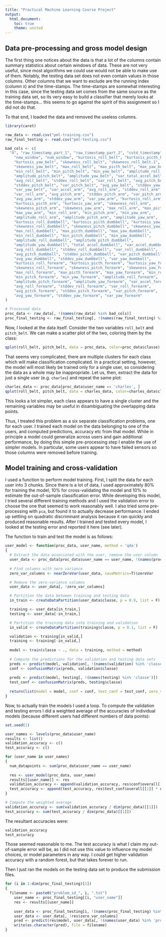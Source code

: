 ```yaml
---
title: "Practical Machine Learning Course Project"
output:
  html_document:
    toc: true
    theme: united
---
```


## Data pre-processing and gross model design

The first thing one notices about the data is that a lot of the columns contain summary statistics about certain windows of data. These are not very useful, since most algorithms we could use would not be able to make use of them. Notably, the testing data set does not even contain values in those columns. Other columns that we want to exclude are the running index (column `X`) and the time-stamps. The time-stamps are somewhat interesting in this case, since the testing data set comes from the same source as the training data set, so its very easy to build a classifier that merely looks at the time-stamps... this seems to go against the spirit of this assignment so I did not do that.

To that end, I loaded the data and removed the useless columns.

```r
library(caret)

raw_data <- read.csv("pml-training.csv")
raw_final_testing <- read.csv("pml-testing.csv")

bad_cols <- c(
  "X", "raw_timestamp_part_1", "raw_timestamp_part_2", "cvtd_timestamp", 
	"new_window", "num_window", "kurtosis_roll_belt", "kurtosis_picth_belt", 
	"kurtosis_yaw_belt", "skewness_roll_belt", "skewness_roll_belt.1", 
	"skewness_yaw_belt", "max_roll_belt", "max_picth_belt", "max_yaw_belt", 
	"min_roll_belt", "min_pitch_belt", "min_yaw_belt", "amplitude_roll_belt", 
	"amplitude_pitch_belt", "amplitude_yaw_belt", "var_total_accel_belt", 
	"avg_roll_belt", "stddev_roll_belt", "var_roll_belt", "avg_pitch_belt", 
	"stddev_pitch_belt", "var_pitch_belt", "avg_yaw_belt", "stddev_yaw_belt", 
	"var_yaw_belt", "var_accel_arm", "avg_roll_arm", "stddev_roll_arm", 
	"var_roll_arm", "avg_pitch_arm", "stddev_pitch_arm", "var_pitch_arm", 
	"avg_yaw_arm", "stddev_yaw_arm", "var_yaw_arm", "kurtosis_roll_arm", 
	"kurtosis_picth_arm", "kurtosis_yaw_arm", "skewness_roll_arm", 
	"skewness_pitch_arm", "skewness_yaw_arm", "max_roll_arm", "max_picth_arm", 
	"max_yaw_arm", "min_roll_arm", "min_pitch_arm", "min_yaw_arm", 
	"amplitude_roll_arm", "amplitude_pitch_arm", "amplitude_yaw_arm", 
	"kurtosis_roll_dumbbell", "kurtosis_picth_dumbbell", "kurtosis_yaw_dumbbell", 
	"skewness_roll_dumbbell", "skewness_pitch_dumbbell", "skewness_yaw_dumbbell", 
	"max_roll_dumbbell", "max_picth_dumbbell", "max_yaw_dumbbell", 
	"min_roll_dumbbell", "min_pitch_dumbbell", "min_yaw_dumbbell", 
	"amplitude_roll_dumbbell", "amplitude_pitch_dumbbell", 
	"amplitude_yaw_dumbbell", "total_accel_dumbbell", "var_accel_dumbbell", 
	"avg_roll_dumbbell", "stddev_roll_dumbbell", "var_roll_dumbbell", 
	"avg_pitch_dumbbell", "stddev_pitch_dumbbell", "var_pitch_dumbbell", 
	"avg_yaw_dumbbell", "stddev_yaw_dumbbell", "var_yaw_dumbbell", 
	"kurtosis_roll_forearm", "kurtosis_picth_forearm", "kurtosis_yaw_forearm", 
	"skewness_roll_forearm", "skewness_pitch_forearm", "skewness_yaw_forearm", 
	"max_roll_forearm", "max_picth_forearm", "max_yaw_forearm", "min_roll_forearm", 
	"min_pitch_forearm", "min_yaw_forearm", "amplitude_roll_forearm", 
	"amplitude_pitch_forearm", "amplitude_yaw_forearm", "var_accel_forearm", 
	"avg_roll_forearm", "stddev_roll_forearm", "var_roll_forearm", 
	"avg_pitch_forearm", "stddev_pitch_forearm", "var_pitch_forearm", 
	"avg_yaw_forearm", "stddev_yaw_forearm", "var_yaw_forearm"
)

# Processed data
proc_data <- raw_data[, !(names(raw_data) %in% bad_cols)]
proc_final_testing <- raw_final_testing[, !(names(raw_final_testing) %in% bad_cols)]
```

Now, I looked at the data itself. Consider the two variables `roll_belt` and `pitch_belt`. We can make a scatter plot of the two, coloring them by the class:

```r
qplot(roll_belt, pitch_belt, data = proc_data, color=proc_data$classe)
```

That seems very complicated, there are multiple clusters for each class which will make classification complicated. In a practical setting, however, the model will most likely be trained only for a single user, so considering the data as a whole may be inappropriate. Let us, then, extract the data for just a single user (e.g. `charles`) and repeat the same plot:

```r
charles_data <- proc_data[proc_data$user_name == 'charles', ]
qplot(roll_belt, pitch_belt, data = charles_data, color=charles_data$classe)
```

This looks a lot simpler, each class appears to have a single cluster and the remaining variables may be useful in disambiguating the overlapping data points.

Thus, I treated this problem as a six separate classification problems, one for each user. I trained each model on the data belonging to one of the users, and computed predictions, accuracy etc from that model. While in principle a model could generalize across users and gain additional performance, by doing this simple pre-processing step I enable the use of simpler models. In particular, some users appear to have failed sensors so those columns were removed before training.

## Model training and cross-validation

I used a function to perform model training. First, I split the data for each user into 3 chunks. Since there is a lot of data, I used approximately 80% for training the model, 10% for cross-validating the model and 10% to estimate the out-of-sample classification error. While developing this model, I tried several different training methods and I used the validation error to choose the one that seemed to work reasonably well. I also tried some pre-processing with `pca`, but found it to actually decrease performance. I ended up settling on quadratic discriminant analysis because it ran quickly and produced reasonable results. After I trained and tested every model, I looked at the testing error and reported it here (see later).

The function to train and test the model is as follows:

```r
user_model <- function(proc_data, user_name, method = 'qda')
{
  # Extract the data associated with the user, remove the user column
  user_data <- proc_data[proc_data$user_name == user_name, !(names(proc_data) %in% 'user_name')]
  
  # Find columns with zero variance
  zero_var_columns <- nearZeroVar(user_data, saveMetrics=T)$zeroVar

  # Remove the zero-variance columns
  user_data <- user_data[, !zero_var_columns]

  # Partition the data between training and testing data
  in_train <- createDataPartition(user_data$classe, p = 0.9, list = F)

  training <- user_data[in_train,]
  testing <- user_data[-in_train,]

  # Partition the training data into training and validation
  in_valid <- createDataPartition(training$classe, p = 0.1, list = F)

  validation <- training[in_valid,]
  training <- training[-in_valid,]
  
  model <- train(classe ~ ., data = training, method = method)
  
  # Compute the predictions for the validation and testing data sets
  preds <- predict(model, validation[, !(names(validation) %in% 'classe')])
  conf <- confusionMatrix(preds, validation$classe)
  
  preds <- predict(model, testing[, !(names(testing) %in% 'classe')])
  test_conf <- confusionMatrix(preds, testing$classe)
  
  return(list(model = model, conf = conf, test_conf = test_conf, zero_var_columns = zero_var_columns))
}
```

Now, to actually train the models I used a loop. To compute the validation and testing errors I did a weighted average of the accuracies of individual models (because different users had different numbers of data points):

```r
set.seed(1)

user_names <- levels(proc_data$user_name)
results <- list()
validation_accuracy <- c()
test_accuracy <- c()

for (user_name in user_names)
{
  num_datapoints <- sum(proc_data$user_name == user_name)
	
  res <- user_model(proc_data, user_name)
  results[[user_name]] <- res
  validation_accuracy <- append(validation_accuracy, res$conf$overall[[1]] * num_datapoints)
  test_accuracy <- append(test_accuracy, res$test_conf$overall[[1]] * num_datapoints)
}

# Compute the weighted average
validation_accuracy <- sum(validation_accuracy / dim(proc_data)[[1]])
test_accuracy <- sum(test_accuracy / dim(proc_data)[[1]])
```

The resultant accuracies were:
```r
validation_accuracy
test_accuracy
```
Those seemed reasonable to me. The test accuracy is what I claim my out-of-sample error will be, as I did not use this value to influence my model choices, or model parameters in any way. I could get higher validation accuracy with a random forest, but that takes forever to run.

Then I just ran the models on the testing data set to produce the submission files.

```r
for (i in 1:dim(proc_final_testing)[1])
{
  filename <- paste0("problem_id_", i, ".txt")
	user_name <- proc_final_testing[[i, "user_name"]]
	res <- results[[user_name]]
	
	user_data <- proc_final_testing[i, !(names(proc_final_testing) %in% 'user_name')]
	user_data <- user_data[, !res$zero_var_columns]
	pred <- predict(res$model, user_data[, !(names(user_data) %in% 'problem_id')])
	write(as.character(pred), file = filename)
}
```